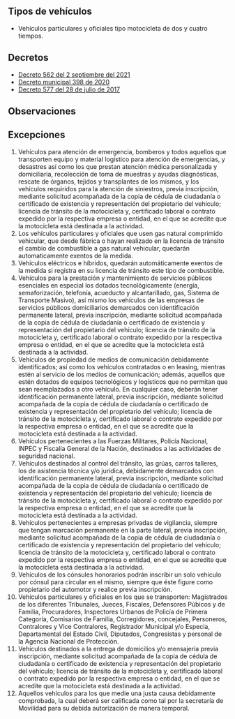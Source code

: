 ## Tipos de vehículos

- Vehículos particulares y oficiales tipo motocicleta de dos y cuatro tiempos.

## Decretos

- [Decreto 562 del 2 septiembre del 2021](/itagui/decreto-562-del-2-septiembre-del-2021.pdf)
- [Decreto municipal 398 de 2020](https://normograma.info/medellin/normograma/docs/pdf/mjd_alcamed_0398_2020.pdf)
- [Decreto 577 del 28 de julio de 2017](/itagui/decreto-577-del-28-de-julio-de-2017.pdf)

## Observaciones

<TweetEmbed id="1433950447740588034" />

## Excepciones

1. Vehículos para atención de emergencia, bomberos y todos aquellos que transporten equipo y material logístico para atención de emergencias, y desastres así como los que prestan atención médica personalizada y domiciliaria, recolección de toma de muestras y ayudas diagnósticas, rescate de órganos, tejidos y transplantes de los mismos, y los vehículos requiridos para la atención de siniestros, previa inscripción, mediante solicitud acompañada de la copia de cédula de ciudadanía o certificado de existencia y representación del propietario del vehículo; licencia de tránsito de la motocicleta y, certificado laboral o contrato expedido por la respectiva empresa o entidad, en el que se acredite que la motocicleta está destinada a la actividad.
2. Los vehículos particulares y oficiales que usen gas natural comprimido vehicular, que desde fábrica o hayan realizado en la licencia de tránsito el cambio de combustible a gas natural vehicular, quedarán automaticamente exentos de la medida.
3. Vehículos eléctricos e híbridos, quedarán automáticamente exentos de la medida si registra en su licencia de tránsito este tipo de combustible.
4. Vehículos para la prestación y mantenimiento de servicios públicos esenciales en especial los dotados tecnológicamente (energía, semaforización, telefonía, acueducto y alcantarillado, gas, Sistema de Transporte Masivo), así mismo los vehículos de las empresas de servicios públicos domiciliarios demarcados con identificación permanente lateral, previa inscripción, mediante solicitud acompañada de la copia de cédula de ciudadanía o certificado de existencia y representación del propietario del vehículo; licencia de tránsito de la motocicleta y, certificado laboral o contrato expedido por la respectiva empresa o entidad, en el que se acredite que la motocicleta está destinada a la actividad.
5. Vehículos de propiedad de medios de comunicación debidamente identificados; así como los vehículos contratados o en leasing, mientras estén al servicio de los medios de comunicación; además, aquellos que estén dotados de equipos tecnológicos y logísticos que no permitan que sean reemplazados a otro vehículo. En cualquier caso, deberán tener identificación permanente lateral, previa inscripción, mediante solicitud acompañada de la copia de cédula de ciudadanía o certificado de existencia y representación del propietario del vehículo; licencia de tránsito de la motocicleta y, certificado laboral o contrato expedido por la respectiva empresa o entidad, en el que se acredite que la motocicleta está destinada a la actividad.
6. Vehículos pertenecientes a las Fuerzas Militares, Policía Nacional, INPEC y Fiscalía General de la Nación, destinados a las actividades de seguridad nacional.
7. Vehículos destinados al control del tránsito, las grúas, carros talleres, los de asistencia técnica y/o jurídica, debidamente demarcados con identificación permanente lateral, previa inscripción, mediante solicitud acompañada de la copia de cédula de ciudadanía o certificado de existencia y representación del propietario del vehículo; licencia de tránsito de la motocicleta y, certificado laboral o contrato expedido por la respectiva empresa o entidad, en el que se acredite que la motocicleta está destinada a la actividad.
8. Vehículos pertenecientes a empresas privadas de vigilancia, siempre que tengan marcación permanente en la parte lateral, previa inscripción, mediante solicitud acompañada de la copia de cédula de ciudadanía o certificado de existencia y representación del propietario del vehículo; licencia de tránsito de la motocicleta y, certificado laboral o contrato expedido por la respectiva empresa o entidad, en el que se acredite que la motocicleta está destinada a la actividad.
9. Vehículos de los cónsules honorarios podrán inscribir un solo vehículo por cónsul para circular en el mismo, siempre que éste figure como propietario del automotor y realice previa inscripción.
10. Vehículos particulares y oficiales en los que se transporten: Magistrados de los diferentes Tribunales, Jueces, Fiscales, Defensores Púbicos y de Familia, Procuradores, Inspectores Urbanos de Policía de Primera Categoría, Comisarios de Familia, Corregidores, concejales, Personeros, Contralores y Vice Contralores, Registrador Municipal y/o Especia, Departamental del Estado Civil, Diputados, Congresistas y personal de la Agencia Nacional de Protección.
11. Vehículos destinados a la entrega de domicilios y/o mensajería previa inscripción, mediante solicitud acompañada de la copia de cédula de ciudadanía o certificado de existencia y representación del propietario del vehículo; licencia de tránsito de la motocicleta y, certificado laboral o contrato expedido por la respectiva empresa o entidad, en el que se acredite que la motocicleta está destinada a la actividad.
12. Aquellos vehículos para los que medie una justa causa debidamente comprobada, la cual deberá ser calificada como tal por la secretaría de Movilidad para su debida autorización de manera temporal.
